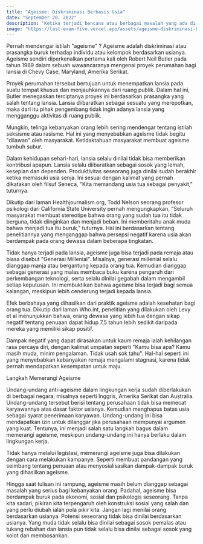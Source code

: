 ```yaml
---
title: "Ageisme: Diskriminasi Berbasis Usia"
date: "September 20, 2022"
description: "Ketika terjadi bencana atau berbagai masalah yang ada di Indonesia, masyarakat berbondong-bondong bersolidaritas dengan mendonasikan sebagian hartanya untuk masyarakat lain yang terkena dampak bencana."
image: "https://last-exam-five.vercel.app/assets/ageisme-diskriminasi-berbasis-usia.jpg"
---
```


Pernah mendengar istilah "ageisme" ? Ageisme adalah diskriminasi atau prasangka buruk terhadap individu atau kelompok berdasarkan usianya. Ageisme sendiri diperkenalkan pertama kali oleh Robert Neil Butler pada tahun 1969 dalam sebuah wawancaranya mengenai proyek perumahan bagi lansia di Chevy Case, Maryland, Amerika Serikat.

Proyek perumahan tersebut bertujuan untuk menempatkan lansia pada suatu tempat khusus dan menjauhkannya dari ruang publik. Dalam hal ini, Butler menegaskan terciptanya proyek ini berdasarkan prasangka yang salah tentang lansia. Lansia diibaratkan sebagai sesuatu yang merepotkan, maka dari itu pihak pengembang tidak ingin adanya lansia yang mengganggu aktivitas di ruang publik.

Mungkin, telinga kebanyakan orang lebih sering mendengar tentang istilah seksisme atau rasisme. Hal ini yang menyebabkan ageisme tidak begitu "dilawan" oleh masyarakat. Ketidaktahuan masyarakat membuat ageisme tumbuh subur.

Dalam kehidupan sehari-hari, lansia selalu dinilai tidak bisa memberikan kontribusi apapun. Lansia selalu diibaratkan sebagai sosok yang lemah, kesepian dan dependen. Produktivitas seseorang juga dinilai sudah berakhir ketika memasuki usia senja. Ini sesuai dengan kalimat yang pernah dikatakan oleh filsuf Seneca, "Kita memandang usia tua sebagai penyakit," tuturnya.

Dikutip dari laman Healthjournalism.org, Todd Nelson seorang profesor psikologi dari California State University pernah mengungkapkan, "Seluruh masyarakat membuat stereotipe bahwa orang yang sudah tua itu tidak berguna, tidak diinginkan dan menjadi beban. Ini memberitahu anak muda bahwa menjadi tua itu buruk," tuturnya. Hal ini berdasarkan tentang penelitiannya yang menganggap bahwa persepsi negatif karena usia akan berdampak pada orang dewasa dalam beberapa tingkatan.

Tidak hanya terjadi pada lansia, ageisme juga bisa terjadi pada remaja atau biasa disebut "Generasi Millenial". Misalnya, generasi millenial selalu dianggap manja atau bergantung kepada orang tua. Kemudian dianggap sebagai generasi yang malas membaca buku karena pengaruh dari perkembangan teknologi, serta selalu dinilai gegabah dalam mengambil setiap keputusan. Ini membuktikan bahwa ageisme bisa terjadi bagi semua kalangan, meskipun lebih cenderung terjadi kepada lansia.

Efek berbahaya yang dihasilkan dari praktik ageisme adalah kesehatan bagi orang tua. Dikutip dari laman Who.int, penelitian yang dilakukan oleh Levy et al menunjukkan bahwa, orang dewasa yang lebih tua dengan sikap negatif tentang penuaan dapat hidup 7,5 tahun lebih sedikit daripada mereka yang memiliki sikap positif.

Dampak negatif yang dapat dirasakan untuk kaum remaja ialah kehilangan rasa percaya diri, dengan kalimat umpatan seperti "Kamu bisa apa? Kamu masih muda, minim pengalaman. Tidak usah sok tahu". Hal-hal seperti ini yang menyebabkan kebanyakan remaja mengalami stagnasi, karena tidak pernah mendapatkan kesempatan untuk maju.

Langkah Memerangi Ageisme

Undang-undang anti-ageisme dalam lingkungan kerja sudah diberlakukan di berbagai negara, misalnya seperti Inggris, Amerika Serikat dan Australia. Undang-undang tersebut berisi tentang perusahaan tidak bisa memecat karyawannya atas dasar faktor usianya. Kemudian menghapus batas usia sebagai syarat penerimaan karyawan. Undang-undang ini bisa mendapatkan izin untuk dilanggar jika perusahaan mempunyai argumen yang kuat. Tentunya, ini menjadi salah satu langkah bagus dalam memerangi ageisme, meskipun undang-undang ini hanya berlaku dalam lingkungan kerja.

Tidak hanya melalui legislasi, memerangi ageisme juga bisa dilakukan dengan cara melakukan kampanye. Seperti membuat pandangan yang seimbang tentang penuaan atau menyosialisasikan dampak-dampak buruk yang dihasilkan ageisme.

Hingga saat tulisan ini rampung, ageisme masih belum dianggap sebagai masalah yang serius bagi kebanyakan orang. Padahal, ageisme bisa berdampak buruk pada ekonomi, sosial dan psikologis seseorang. Tanpa kita sadari, pikiran kita terpengaruh oleh konstruksi sosial yang salah dan yang perlu diubah ialah pola pikir kita. Jangan lagi menilai orang berdasarkan usianya. Potensi seseorang tidak bisa dinilai berdasarkan usianya. Yang muda tidak selalu bisa dinilai sebagai sosok pemalas atau tukang rebahan dan lansia pun tidak selalu bisa dinilai sebagai sosok yang kolot dan membosankan.
